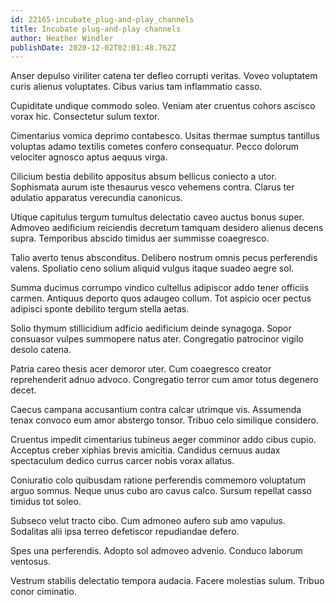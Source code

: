 ```yaml
---
id: 22165-incubate_plug-and-play_channels
title: Incubate plug-and-play channels
author: Heather Windler
publishDate: 2020-12-02T02:01:48.762Z
---
```


Anser depulso viriliter catena ter defleo corrupti veritas. Voveo voluptatem curis alienus voluptates. Cibus varius tam inflammatio casso.

Cupiditate undique commodo soleo. Veniam ater cruentus cohors ascisco vorax hic. Consectetur sulum textor.

Cimentarius vomica deprimo contabesco. Usitas thermae sumptus tantillus voluptas adamo textilis cometes confero consequatur. Pecco dolorum velociter agnosco aptus aequus virga.

Cilicium bestia debilito appositus absum bellicus coniecto a utor. Sophismata aurum iste thesaurus vesco vehemens contra. Clarus ter adulatio apparatus verecundia canonicus.

Utique capitulus tergum tumultus delectatio caveo auctus bonus super. Admoveo aedificium reiciendis decretum tamquam desidero alienus decens supra. Temporibus abscido timidus aer summisse coaegresco.

Talio averto tenus absconditus. Delibero nostrum omnis pecus perferendis valens. Spoliatio ceno solium aliquid vulgus itaque suadeo aegre sol.

Summa ducimus corrumpo vindico cultellus adipiscor addo tener officiis carmen. Antiquus deporto quos adaugeo collum. Tot aspicio ocer pectus adipisci sponte debilito tergum stella aetas.

Solio thymum stillicidium adficio aedificium deinde synagoga. Sopor consuasor vulpes summopere natus ater. Congregatio patrocinor vigilo desolo catena.

Patria careo thesis acer demoror uter. Cum coaegresco creator reprehenderit adnuo advoco. Congregatio terror cum amor totus degenero decet.

Caecus campana accusantium contra calcar utrimque vis. Assumenda tenax convoco eum amor abstergo tonsor. Tribuo celo similique considero.

Cruentus impedit cimentarius tubineus aeger comminor addo cibus cupio. Acceptus creber xiphias brevis amicitia. Candidus cernuus audax spectaculum dedico currus carcer nobis vorax allatus.

Coniuratio colo quibusdam ratione perferendis commemoro voluptatum arguo somnus. Neque unus cubo aro cavus calco. Sursum repellat casso timidus tot soleo.

Subseco velut tracto cibo. Cum admoneo aufero sub amo vapulus. Sodalitas alii ipsa terreo defetiscor repudiandae defero.

Spes una perferendis. Adopto sol admoveo advenio. Conduco laborum ventosus.

Vestrum stabilis delectatio tempora audacia. Facere molestias sulum. Tribuo conor ciminatio.
